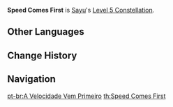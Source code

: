 {{Constellation Infobox
|image       = Constellation Speed Comes First.png
|description = Increases the Level of [[Yoohoo Art: Fuuin Dash]] by 3.<br />Maximum upgrade level is 15.
|level       = 5
|character   = Sayu
|utility1    = Talent Level Increase
|utility2    = Elemental Skill Level Increase
}}
'''Speed Comes First''' is [[Sayu]]'s [[Level 5 Constellation]].

==Other Languages==
{{Other Languages
|en      = Speed Comes First
|zhs     = 快是第一奥义
|zhs_rm  = Kuài shì Dì​yī Àoyì
|zht     = 快是第一奧義
|zht_rm  = Kuài shì Dì​yī Àoyì
|zh_tl   = Speed is the First Technique
|ja      = 素早さ最優先
|ja_rm   = Subayasa Saiyuusen
|ja_tl   = Speed is First Priority
|ko      = 속도가 생명
|ko_rm   = Sokdoga Saengmyeong
|ko_tl   = Speed is First
|es      = La velocidad es lo primero
|es_tl   = Speed Comes First
|fr      = La vitesse avant tout
|fr_tl   = Speed Above All Else
|ru      = Скорость важнее всего
|ru_tl   = 
|th      = Speed Comes First
|vi      = Tốc Độ Là Tiên Quyết
|vi_tl   = 
|de      = Schneller ist besser
|de_tl   = Faster is Better
|id      = Speed Comes First
|pt      = A Velocidade Vem Primeiro
|pt_tl   = Speed Comes First
}}

==Change History==
{{Change History|2.0}}

==Navigation==
{{Talent Navbox|Sayu}}
[[pt-br:A Velocidade Vem Primeiro]]
[[th:Speed Comes First]]